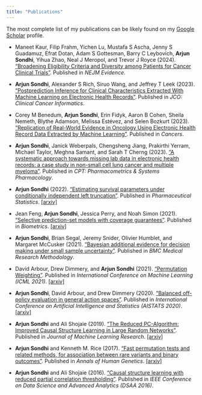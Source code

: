 ```yaml
---
title: "Publications"
---
```


The most complete list of my publications can be likely found on my [Google Scholar](https://scholar.google.com/citations?user=voqu53gAAAAJ&hl=en) profile.

* Maneet Kaur, Filip Frahm, Yichen Lu, Mustafa S Ascha, Jenny S Guadamuz, Efrat Dotan, Adam S Gottesman, Barry C Leybovich, **Arjun Sondhi**, Yihua Zhao, Neal J Meropol, and Trevor J Royce (2024). ["Broadening Eligibility Criteria and Diversity among Patients for Cancer Clinical Trials"](https://evidence.nejm.org/doi/abs/10.1056/EVIDoa2300236). Published in *NEJM Evidence*.

* **Arjun Sondhi**, Alexander S Rich, Siruo Wang, and Jeffrey T Leek (2023). ["Postprediction Inference for Clinical Characteristics Extracted With Machine Learning on Electronic Health Records"](https://ascopubs.org/doi/full/10.1200/CCI.22.00174). Published in *JCO: Clinical Cancer Informatics*. 

* Corey M Benedum, **Arjun Sondhi**, Erin Fidyk, Aaron B Cohen, Sheila Nemeth, Blythe Adamson, Melissa Estévez, and Selen Bozkurt (2023). ["Replication of Real-World Evidence in Oncology Using Electronic Health Record Data Extracted by Machine Learning"](https://www.mdpi.com/2072-6694/15/6/1853). Published in *Cancers*. 

* **Arjun Sondhi**, Janick Weberpals, Chengsheng Jiang, Prakirthi Yerram, Michael Taylor, Meghna Samant, and Sarah T Cherng (2023). ["A systematic approach towards missing lab data in electronic health records: a case study in non-small cell lung cancer and multiple myeloma"](https://ascpt.onlinelibrary.wiley.com/doi/full/10.1002/psp4.12998). Published in *CPT: Pharmacometrics & Systems Pharmacology*. 

* **Arjun Sondhi** (2022). ["Estimating survival parameters under conditionally independent left truncation"](https://onlinelibrary.wiley.com/doi/full/10.1002/pst.2202). Published in *Pharmaceutical Statistics*. [[arxiv]](https://arxiv.org/abs/2107.10911)

* Jean Feng, **Arjun Sondhi**, Jessica Perry, and Noah Simon (2021). ["Selective prediction-set models with coverage guarantees"](https://onlinelibrary.wiley.com/doi/abs/10.1111/biom.13612). Published in *Biometrics*. [[arxiv]](https://arxiv.org/abs/1906.05473)

* **Arjun Sondhi**, Brian Segal, Jeremy Snider, Olivier Humblet, and Margaret McCusker (2021). ["Bayesian additional evidence for decision making under small sample uncertainty"](https://link.springer.com/article/10.1186/s12874-021-01432-5). Published in *BMC Medical Research Methodology*.

* David Arbour, Drew Dimmery, and **Arjun Sondhi** (2021). ["Permutation Weighting"](https://proceedings.mlr.press/v139/arbour21a.html). Published in *International Conference on Machine Learning (ICML 2021)*. [[arxiv]](https://arxiv.org/abs/1901.01230)

* **Arjun Sondhi**, David Arbour, and Drew Dimmery (2020). ["Balanced off-policy evaluation in general action spaces"](http://proceedings.mlr.press/v108/sondhi20a.html). Published in *International Conference on Artificial Intelligence and Statistics (AISTATS 2020)*. [[arxiv]](https://arxiv.org/abs/1906.03694)

* **Arjun Sondhi** and Ali Shojaie (2019). ["The Reduced PC-Algorithm: Improved Causal Structure Learning in Large Random Networks"](https://jmlr.org/papers/v20/17-601.html). Published in *Journal of Machine Learning Research*. [[arxiv]](https://arxiv.org/abs/1806.06209)

* **Arjun Sondhi** and Kenneth M. Rice (2017). ["Fast permutation tests and related methods, for association between rare variants and binary outcomes"](https://onlinelibrary.wiley.com/doi/abs/10.1111/ahg.12229). Published in *Annals of Human Genetics*. [[arxiv]](https://arxiv.org/abs/1712.06643)

* **Arjun Sondhi** and Ali Shojaie (2016). ["Causal structure learning with reduced partial correlation thresholding"](https://ieeexplore.ieee.org/abstract/document/7796967). Published in *IEEE Conference on Data Science and Advanced Analytics (DSAA 2016)*.
